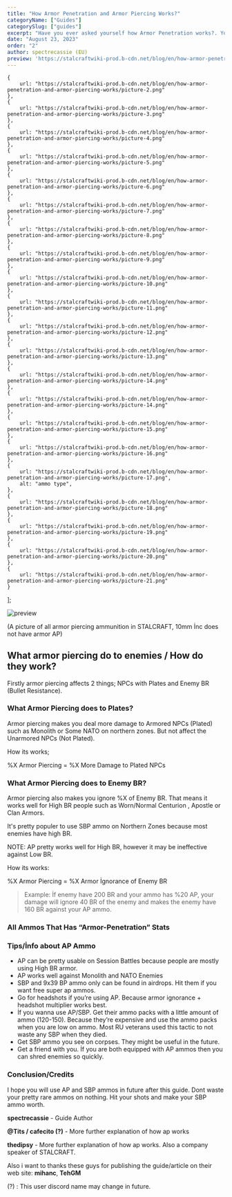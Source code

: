 ```yaml
---
title: "How Armor Penetration and Armor Piercing Works?"
categoryName: ["Guides"]
categorySlug: ["guides"]
excerpt: "Have you ever asked yourself how Armor Penetration works?. You may think that a lot of time. So let's see how they work and how they look like."
date: "August 23, 2023"
order: "2"
author: spectrecassie (EU)
preview: 'https://stalcraftwiki-prod.b-cdn.net/blog/en/how-armor-penetration-and-armor-piercing-works/picture-1.png'
---
```


    {
        url: "https://stalcraftwiki-prod.b-cdn.net/blog/en/how-armor-penetration-and-armor-piercing-works/picture-2.png"
    },
    {
        url: "https://stalcraftwiki-prod.b-cdn.net/blog/en/how-armor-penetration-and-armor-piercing-works/picture-3.png"
    },
    {
        url: "https://stalcraftwiki-prod.b-cdn.net/blog/en/how-armor-penetration-and-armor-piercing-works/picture-4.png"
    },
    {
        url: "https://stalcraftwiki-prod.b-cdn.net/blog/en/how-armor-penetration-and-armor-piercing-works/picture-5.png"
    },
    {
        url: "https://stalcraftwiki-prod.b-cdn.net/blog/en/how-armor-penetration-and-armor-piercing-works/picture-6.png"
    },
    {
        url: "https://stalcraftwiki-prod.b-cdn.net/blog/en/how-armor-penetration-and-armor-piercing-works/picture-7.png"
    },
    {
        url: "https://stalcraftwiki-prod.b-cdn.net/blog/en/how-armor-penetration-and-armor-piercing-works/picture-8.png"
    },
    {
        url: "https://stalcraftwiki-prod.b-cdn.net/blog/en/how-armor-penetration-and-armor-piercing-works/picture-9.png"
    },
    {
        url: "https://stalcraftwiki-prod.b-cdn.net/blog/en/how-armor-penetration-and-armor-piercing-works/picture-10.png"
    },
    {
        url: "https://stalcraftwiki-prod.b-cdn.net/blog/en/how-armor-penetration-and-armor-piercing-works/picture-11.png"
    },
    {
        url: "https://stalcraftwiki-prod.b-cdn.net/blog/en/how-armor-penetration-and-armor-piercing-works/picture-12.png"
    },
    {
        url: "https://stalcraftwiki-prod.b-cdn.net/blog/en/how-armor-penetration-and-armor-piercing-works/picture-13.png"
    },
    {
        url: "https://stalcraftwiki-prod.b-cdn.net/blog/en/how-armor-penetration-and-armor-piercing-works/picture-14.png"
    },
    {
        url: "https://stalcraftwiki-prod.b-cdn.net/blog/en/how-armor-penetration-and-armor-piercing-works/picture-14.png"
    },
    {
        url: "https://stalcraftwiki-prod.b-cdn.net/blog/en/how-armor-penetration-and-armor-piercing-works/picture-15.png"
    },
    {
        url: "https://stalcraftwiki-prod.b-cdn.net/blog/en/how-armor-penetration-and-armor-piercing-works/picture-16.png"
    },
    {
        url: "https://stalcraftwiki-prod.b-cdn.net/blog/en/how-armor-penetration-and-armor-piercing-works/picture-17.png",
        alt: "ammo type",
    },
    {
        url: "https://stalcraftwiki-prod.b-cdn.net/blog/en/how-armor-penetration-and-armor-piercing-works/picture-18.png"
    },
    {
        url: "https://stalcraftwiki-prod.b-cdn.net/blog/en/how-armor-penetration-and-armor-piercing-works/picture-19.png"
    },
    {
        url: "https://stalcraftwiki-prod.b-cdn.net/blog/en/how-armor-penetration-and-armor-piercing-works/picture-20.png"
    },
    {
        url: "https://stalcraftwiki-prod.b-cdn.net/blog/en/how-armor-penetration-and-armor-piercing-works/picture-21.png"
    }
];

![preview](https://stalcraftwiki-prod.b-cdn.net/blog/en/how-armor-penetration-and-armor-piercing-works/picture-1.png)

(A picture of all armor piercing ammunition in STALCRAFT, 10mm İnc does not have armor AP)

## What armor piercing do to enemies / How do they work?

Firstly armor piercing affects 2 things; NPCs with Plates and Enemy BR (Bullet Resistance).

### What Armor Piercing does to Plates?

Armor piercing makes you deal more damage to Armored NPCs (Plated) such as Monolith or Some NATO on northern zones. But not affect the Unarmored NPCs (Not Plated).

How its works;

%X Armor Piercing = %X More Damage to Plated NPCs

### What Armor Piercing does to Enemy BR?
Armor piercing also makes you ignore %X of Enemy BR. That means it works well for High BR people such as Worn/Normal Centurion , Apostle or Clan Armors.

It's pretty populer to use SBP ammo on Northern Zones because most enemies have high BR.

NOTE: AP pretty works well for High BR, however it may be ineffective against Low BR.

How its works:

%X Armor Piercing = %X Armor İgnorance of Enemy BR

> Example: İf enemy have 200 BR and your ammo has %20 AP, your damage will ignore 40 BR of the enemy and makes the enemy have 160 BR against your AP ammo.

### All Ammos That Has “Armor-Penetration” Stats

<ImageSlider images={images} isAlt={false}/>

### Tips/İnfo about AP Ammo

- AP can be pretty usable on Session Battles because people are mostly using High BR armor.
- AP works well against Monolith and NATO Enemies
- SBP and 9x39 BP ammo only can be found in airdrops. Hit them if you want free super ap ammos.
- Go for headshots if you’re using AP. Because armor ignorance + headshot multiplier works best.
- İf you wanna use AP/SBP. Get their ammo packs with a little amount of ammo (120-150). Because they’re expensive and use the ammo packs when you are low on ammo. Most RU veterans used this tactic to not waste any SBP when they died.
- Get SBP ammo you see on corpses. They might be useful in the future.
- Get a friend with you. İf you are both equipped with AP ammos then you can shred enemies so quickly.

### Conclusion/Credits

I hope you will use AP and SBP ammos in future after this guide. Dont waste your pretty rare ammos on nothing. Hit your shots and make your SBP ammo worth.

**spectrecassie** - Guide Author

**@Tits / cafecito (?)** - More further explanation of how ap works

**thedipsy** - More further explanation of how ap works. Also a company speaker of STALCRAFT.

Also i want to thanks these guys for publishing the guide/article on their web site: **mihanc**, **TehGM**


(?) : This user discord name may change in future.
